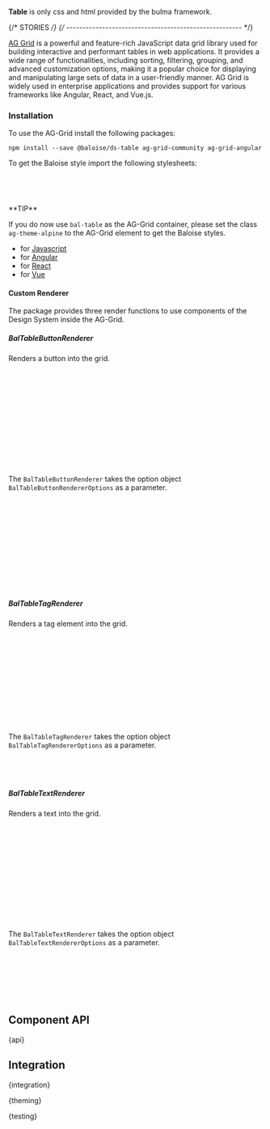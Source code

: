 
<Meta of={TableStories} />

<StoryHeading of={TableStories.Basic} hidden></StoryHeading>

<Banner of={TableStories} />

<Lead>**Table** is only css and html provided by the bulma framework.</Lead>

<Canvas of={TableStories.Basic} sourceState="closed" />

<PlaygroundBar of={TableStories.Basic}></PlaygroundBar>

{/* STORIES */}
{/* ------------------------------------------------------ */}

<StoryHeading of={TableStories.AgGrid}></StoryHeading>

[AG Grid](https://www.ag-grid.com/) is a powerful and feature-rich JavaScript data grid library used for building interactive and performant tables in web applications.
It provides a wide range of functionalities, including sorting, filtering, grouping, and advanced customization options, making it a popular choice for displaying and
manipulating large sets of data in a user-friendly manner. AG Grid is widely used in enterprise applications and provides support for various frameworks like Angular, React, and Vue.js.

<CodeSandbox of={TableStories.AgGrid} />

### Installation

To use the AG-Grid install the following packages:

```
npm install --save @baloise/ds-table ag-grid-community ag-grid-angular
```

To get the Baloise style import the following stylesheets:

```scss
@use 'ag-grid-community/styles/ag-grid' as *;
@use 'ag-grid-community/styles/ag-theme-alpine' as *;
@use '@baloise/ds-table/css/design-system-table' as *;
```

<InfoQuote>
**TIP**

If you do now use `bal-table` as the AG-Grid container,
please set the class `ag-theme-alpine` to the AG-Grid element to get the Baloise styles.

</InfoQuote>

- for [Javascript](https://www.ag-grid.com/javascript-data-grid/getting-started/)
- for [Angular](https://www.ag-grid.com/angular-data-grid/getting-started/)
- for [React](https://www.ag-grid.com/react-data-grid/getting-started/)
- for [Vue](https://www.ag-grid.com/vue-data-grid/getting-started/)

#### Custom Renderer

The package provides three render functions to use components of the Design System inside the AG-Grid.

##### BalTableButtonRenderer

Renders a button into the grid.

```typescript
import { BalTableButtonRenderer } from '@baloise/ds-table'

...
{
  field: 'button',
  sortable: true,
  filter: true,
  cellRenderer: BalTableButtonRenderer({
    expanded: true,
    icon: 'github',
  }),
},
...
```

The `BalTableButtonRenderer` takes the option object `BalTableButtonRendererOptions` as a parameter.

```typescript
interface BalTableButtonRendererOptions {
  color?: (params: ICellRendererParams) => ColorTypes
  loading?: (params: ICellRendererParams) => boolean
  href?: (params: ICellRendererParams) => string
  icon?: string
  iconRight?: boolean
  square?: boolean
  expanded?: boolean
  outlined?: boolean
  link?: boolean
  target?: '_blank' | ' _parent' | '_self' | '_top'
}
```

##### BalTableTagRenderer

Renders a tag element into the grid.

```typescript
import { BalTableTagRenderer } from '@baloise/ds-table'

...
{
  field: 'tag',
  sortable: true,
  filter: true,
  cellRenderer: BalTableTagRenderer({
    color: params => (params.value === 'Invalid' ? 'danger' : 'success'),
  }),
},
...
```

The `BalTableTagRenderer` takes the option object `BalTableTagRendererOptions` as a parameter.

```typescript
interface BalTableTagRendererOptions {
  color?: (params: ICellRendererParams) => ColorTypes
}
```

##### BalTableTextRenderer

Renders a text into the grid.

```typescript
import { BalTableTextRenderer } from '@baloise/ds-table'

...
{
  field: 'textWithIcon',
  sortable: true,
  filter: true,
  cellRenderer: BalTableTextRenderer({
    icon: params => 'github',
    iconColor: params => 'primary',
  }),
},
...
```

The `BalTableTextRenderer` takes the option object `BalTableTextRendererOptions` as a parameter.

```typescript
interface BalTableTextRendererOptions {
  color?: (params: ICellRendererParams) => ColorTypes
  icon?: (params: ICellRendererParams) => string
  iconColor?: (params: ICellRendererParams) => ColorTypes
  iconRight?: (params: ICellRendererParams) => boolean
}
```

## Component API


<Markdown>{api}</Markdown>

## Integration


<Markdown>{integration}</Markdown>


<Markdown>{theming}</Markdown>


<Markdown>{testing}</Markdown>

<Footer />
